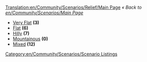 [[Translation:en/Community/Scenarios/Relief/Main Page]]
''« Back to [[en/Community/Scenarios/Main Page]]''

* [[en/Community/Scenarios/Relief/Very Flat|Very Flat]] '''(3)'''
* [[en/Community/Scenarios/Relief/Flat|Flat]] '''(6)'''
* [[en/Community/Scenarios/Relief/Hilly|Hilly]] '''(7)'''
* [[en/Community/Scenarios/Relief/Mountainous|Mountainous]] '''(0)'''
* [[en/Community/Scenarios/Mixed Relief Scenarios|Mixed]] '''(12)'''

[[Category:en/Community/Scenarios/Scenario Listings]]